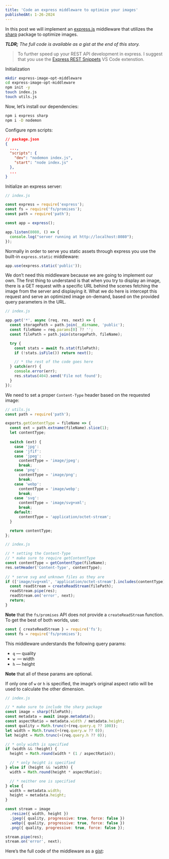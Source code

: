 ```yaml
---
title: 'Code an express middleware to optimize your images'
publishedAt: 1-26-2024
---
```


In this post we will implement an [express.js](https://expressjs.com/) middleware that utilizes the [sharp](https://sharp.pixelplumbing.com/) package to optimize images.

***TLDR;****&#x20;The full code is available as a gist at the end of this story.*

> To further speed up your REST API development in express. I suggest that you use the [Express REST Snippets](https://marketplace.visualstudio.com/items?itemName=sina-byn.express-rest-snippets) VS Code extenstion.

Initialization

```bash
mkdir express-image-opt-middleware
cd express-image-opt-middleware
npm init -y
touch index.js
touch utils.js
```

Now, let’s install our dependencies:

```bash
npm i express sharp
npm i -D nodemon
```

Configure npm scripts:

```json
// package.json
{
  ...,
  "scripts": {
    "dev": "nodemon index.js",
    "start": "node index.js"
  },
  ...
}
```

Initialize an express server:

```js
// index.js

const express = require('express');
const fs = require('fs/promises');
const path = require('path');

const app = express();

app.listen(8080, () => {
  console.log("server running at http://localhost:8080");
});
```

Normally in order to serve you static assets through express you use the built-in `express.static` middleware:

```js
app.use(express.static('public'));
```

We don’t need this middleware because we are going to implement our own. The first thing to understand is that when you try to display an image, there is a GET request with a specific URL behind the scenes fetching the image from the server and displaying it. What we do here is intercept this request and serve an optimized image on-demand, based on the provided query parameters in the URL.

```js
// index.js

app.get('*', async (req, res, next) => {
  const storagePath = path.join(__dirname, 'public');
  const fileName = req.params[0] ?? '';
  const filePath = path.join(storagePath, fileName);

  try {
    const stats = await fs.stat(filePath);
    if (!stats.isFile()) return next();

    // * the rest of the code goes here
  } catch(err) {
    console.error(err);
    res.status(404).send('File not found');
  }
});
```

We need to set a proper `Content-Type` header based on the requested image:

```js
// utils.js
const path = require('path');

exports.getContentType = fileName => {
  const ext = path.extname(fileName).slice(1);
  let contentType;
  
  switch (ext) {
    case 'jpg':
    case 'jfif':
    case 'jpeg':
      contentType = 'image/jpeg';
      break;
    case 'png':
      contentType = 'image/png';
      break;
    case 'webp':
      contentType = 'image/webp';
      break;
    case 'svg':
      contentType = 'image/svg+xml';
      break;
    default:
      contentType = 'application/octet-stream';
  }

  return contentType;
};
```

```js
// index.js

// * setting the Content-Type
// * make sure to require getContentType
const contentType = getContentType(fileName);
res.setHeader('Content-Type', contentType);
  
// * serve svg and unknown files as they are
if (['image/svg+xml', 'application/octet-stream'].includes(contentType)) {
  const readStream = createReadStream(filePath);
  readStream.pipe(res);
  readStream.on('error', next);
  return;
}
```

**Note** that the `fs/promises` API does not provide a `createReadStream` function. To get the best of both worlds, use:

```js
const { createReadStream } = require('fs');
const fs = require('fs/promises');
```

This middleware understands the following query params:

* `q` — quality
* `w `— width
* `h` — height

**Note** that all of these params are optional.

If only one of `w` or `h` is specified, the image’s original aspect ratio will be used to calculate the other dimension.

```js
// index.js

// * make sure to include the sharp package
const image = sharp(filePath);
const metadata = await image.metadata();
const aspectRatio = metadata.width / metadata.height;
const quality = Math.trunc(+(req.query.q ?? 100));
let width = Math.trunc(+(req.query.w ?? 0));
let height = Math.trunc(+(req.query.h ?? 0));

// * only width is specified
if (width && !height) {
  height = Math.round(width * (1 / aspectRatio));

  // * only height is specified
} else if (height && !width) {
  width = Math.round(height * aspectRatio);

  // * neither one is specified
} else {
  width = metadata.width;
  height = metadata.height;
}

const stream = image
  .resize({ width, height })
  .jpeg({ quality, progressive: true, force: false })
  .webp({ quality, progressive: true, force: false })
  .png({ quality, progressive: true, force: false });

stream.pipe(res);
stream.on('error', next);
```

Here’s the full code of the middleware as a [gist](https://gist.github.com/sina-byn/d99028438812718cb60236cc45357eec):

